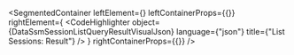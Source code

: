 
<SegmentedContainer
  leftElement={<DataSsmSessionListQueryResultDesc />}
  leftContainerProps={{}}
  rightElement={
    <CodeHighlighter
      object={DataSsmSessionListQueryResultVisualJson}
      language={"json"}
      title={"List Sessions: Result"}
    />
  }
  rightContainerProps={{}}
/>
